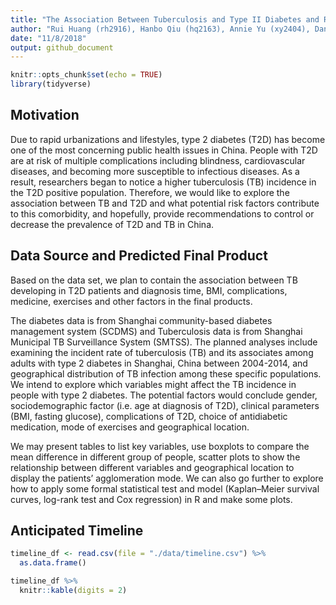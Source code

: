 ```yaml
---
title: "The Association Between Tuberculosis and Type II Diabetes and Risk Factors in Shanghai, China"
author: "Rui Huang (rh2916), Hanbo Qiu (hq2163), Annie Yu (xy2404), Dana Zeng (dz2399), Coco Zou (xz2809)"
date: "11/8/2018"
output: github_document
---
```


```r
knitr::opts_chunk$set(echo = TRUE)
library(tidyverse)
```

## Motivation 
Due to rapid urbanizations and lifestyles, type 2 diabetes (T2D) has become one of the most concerning public health issues in China. People with T2D are at risk of multiple complications including blindness, cardiovascular diseases, and becoming more susceptible to infectious diseases. As a result, researchers began to notice a higher tuberculosis (TB) incidence in the T2D positive population. Therefore, we would like to explore the association between TB and T2D and what potential risk factors contribute to this comorbidity, and hopefully, provide recommendations to control or decrease the prevalence of T2D and TB in China.

## Data Source and Predicted Final Product 
Based on the data set, we plan to contain the association between TB developing in T2D patients and diagnosis time, BMI, complications, medicine, exercises and other factors in the final products.

The diabetes data is from Shanghai community-based diabetes management system (SCDMS) and Tuberculosis data is from Shanghai Municipal TB Surveillance System (SMTSS). The planned analyses include examining the incident rate of tuberculosis (TB) and its associates among adults with type 2 diabetes in Shanghai, China between 2004-2014, and geographical distribution of TB infection among these specific populations. We intend to explore which variables might affect the TB incidence in people with type 2 diabetes. The potential factors would conclude gender, sociodemographic factor (i.e. age at diagnosis of T2D), clinical parameters (BMI, fasting glucose), complications of T2D, choice of antidiabetic medication, mode of exercises and geographical location.

We may present tables to list key variables, use boxplots to compare the mean difference in different group of people, scatter plots to show the relationship between different variables and geographical location to display the patients’ agglomeration mode. We can also go further to explore how to apply some formal statistical test and model (Kaplan–Meier survival curves, log-rank test and Cox regression) in R and make some plots.

## Anticipated Timeline
```r
timeline_df <- read.csv(file = "./data/timeline.csv") %>% 
  as.data.frame()

timeline_df %>% 
  knitr::kable(digits = 2)
```




